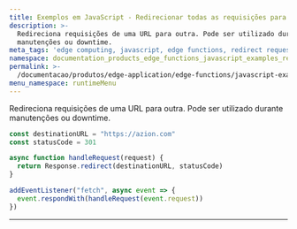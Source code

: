```yaml
---
title: Exemplos em JavaScript - Redirecionar todas as requisições para uma URL
description: >-
  Redireciona requisições de uma URL para outra. Pode ser utilizado durante
  manutenções ou downtime.
meta_tags: 'edge computing, javascript, edge functions, redirect request to one url'
namespace: documentation_products_edge_functions_javascript_examples_redirect_url
permalink: >-
  /documentacao/produtos/edge-application/edge-functions/javascript-examples/redirect-requests/
menu_namespace: runtimeMenu
---
```


Redireciona requisições de uma URL para outra. Pode ser utilizado durante manutenções ou downtime.

```js
const destinationURL = "https://azion.com"
const statusCode = 301

async function handleRequest(request) {
  return Response.redirect(destinationURL, statusCode)
}

addEventListener("fetch", async event => {
  event.respondWith(handleRequest(event.request))
})
```





---

